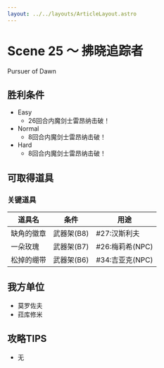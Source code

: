 ```yaml
---
layout: ../../layouts/ArticleLayout.astro
---
```

# Scene 25 ～ 拂晓追踪者  

Pursuer of Dawn

## 胜利条件 

- Easy
  - 26回合内魔剑士雷昂纳击破！
- Normal
  - 8回合内魔剑士雷昂纳击破！
- Hard
  - 8回合内魔剑士雷昂纳击破！

## 可取得道具 

### 关键道具

|道具名|条件|用途|
|---|---|---|
|缺角的徽章|武器架(B8)|#27:汉斯利夫|
|一朵玫瑰|武器架(B7)|#26:梅莉希(NPC)|
|松掉的绷带|武器架(B6)|#34:吉亚克(NPC)|

## 我方单位 

- 莫罗佐夫
- 菈库修米

## 攻略TIPS 

- 无